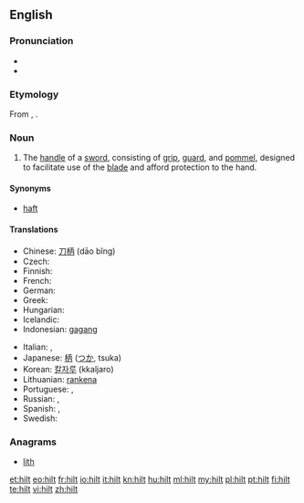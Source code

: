 ==English==

===Pronunciation===
* {{audio|en-us-hilt.ogg|Audio (US)}}
* {{rhymes|ɪlt}}

===Etymology===
From {{etyl|ang|en}} {{term|hilt|lang=ang}}, {{term|hilte|lang=ang}}.

===Noun===
{{en-noun}}

# The [[handle]] of a [[sword]], consisting of [[grip]], [[guard]], and [[pommel]], designed to facilitate use of the [[blade]] and afford protection to the hand.

====Synonyms====
* [[haft]]

====Translations====
{{trans-top|grip of a sword}}
* Chinese: [[刀柄]] (dāo bǐng)
* Czech: {{t-|cs|jílec|m}}
* Finnish: {{t+|fi|kahva}}
* French: {{t+|fr|poignée|f}}
* German: {{t+|de|Griff|m}}
* Greek: {{t+|el|λαβή|f|tr=laví}}
* Hungarian: {{t+|hu|markolat}}
* Icelandic: {{t|is|hjölt|f}}
* Indonesian: [[gagang]]
{{trans-mid}}
* Italian: {{t+|it|impugnatura|f}}, {{t-|it|elsa|f}}
* Japanese: [[柄]] ([[つか]], tsuka)
* Korean: [[칼자루]] (kkaljaro)
* Lithuanian: [[rankena]] {{f}}
* Portuguese: {{t|pt|empunhadura}},  {{t+|pt|cabo}}
* Russian: {{t|ru|рукоятка|f|sc=Cyrl|tr=rukojátka}}, {{t|ru|эфес|m|sc=Cyrl|tr=efés}}
* Spanish: {{t+|es|empuñadura|f}}, {{t+|es|mango|m}}
* Swedish: {{t|sv|hjalt|n}}
{{trans-bottom}}

===Anagrams===
* [[lith#English|lith]]

[[et:hilt]]
[[eo:hilt]]
[[fr:hilt]]
[[io:hilt]]
[[it:hilt]]
[[kn:hilt]]
[[hu:hilt]]
[[ml:hilt]]
[[my:hilt]]
[[pl:hilt]]
[[pt:hilt]]
[[fi:hilt]]
[[te:hilt]]
[[vi:hilt]]
[[zh:hilt]]